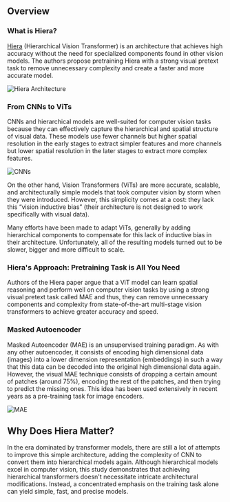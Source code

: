 ## Overview

### What is Hiera?

[Hiera](https://arxiv.org/abs/2306.00989) (Hierarchical Vision Transformer) is an architecture that achieves high accuracy without the need for specialized components found in other vision models. The authors propose pretraining Hiera with a strong visual pretext task to remove unnecessary complexity and create a faster and more accurate model.

![Hiera Architecture](https://pypi-camo.freetls.fastly.net/9c4e1fa765c6761fd8540ebe166f44f6c78c904a/68747470733a2f2f6769746875622e636f6d2f66616365626f6f6b72657365617263682f68696572612f7261772f6d61696e2f6578616d706c65732f696d672f68696572615f617263682e706e67)

### From CNNs to ViTs

CNNs and hierarchical models are well-suited for computer vision tasks because they can effectively capture the hierarchical and spatial structure of visual data. These models use fewer channels but higher spatial resolution in the early stages to extract simpler features and more channels but lower spatial resolution in the later stages to extract more complex features.

![CNNs](https://learnopencv.com/wp-content/uploads/2023/01/Convolutional-Neural-Networks.png)

On the other hand, Vision Transformers (ViTs) are more accurate, scalable, and architecturally simple models that took computer vision by storm when they were introduced. However, this simplicity comes at a cost: they lack this “vision inductive bias” (their architecture is not designed to work specifically with visual data).

Many efforts have been made to adapt ViTs, generally by adding hierarchical components to compensate for this lack of inductive bias in their architecture. Unfortunately, all of the resulting models turned out to be slower, bigger and more difficult to scale.

### Hiera's Approach: Pretraining Task is All You Need

Authors of the Hiera paper argue that a ViT model can learn spatial reasoning and perform well on computer vision tasks by using a strong visual pretext task called MAE and thus, they can remove unnecessary components and complexity from state-of-the-art multi-stage vision transformers to achieve greater accuracy and speed.

### Masked Autoencoder
Masked Autoencoder (MAE) is an unsupervised training paradigm. As with any other autoencoder, it consists of encoding high dimensional data (images) into a lower dimension representation (embeddings) in such a way that this data can be decoded into the original high dimensional data again. However, the visual MAE technique consists of dropping a certain amount of patches (around 75%), encoding the rest of the patches, and then trying to predict the missing ones. This idea has been used extensively in recent years as a pre-training task for image encoders.

![MAE](https://user-images.githubusercontent.com/11435359/146857310-f258c86c-fde6-48e8-9cee-badd2b21bd2c.png)

## Why Does Hiera Matter?

In the era dominated by transformer models, there are still a lot of attempts to improve this simple architecture, adding the complexity of CNN to convert them into hierarchical models again. Although hierarchical models excel in computer vision, this study demonstrates that achieving hierarchical transformers doesn't necessitate intricate architectural modifications. Instead, a concentrated emphasis on the training task alone can yield simple, fast, and precise models.